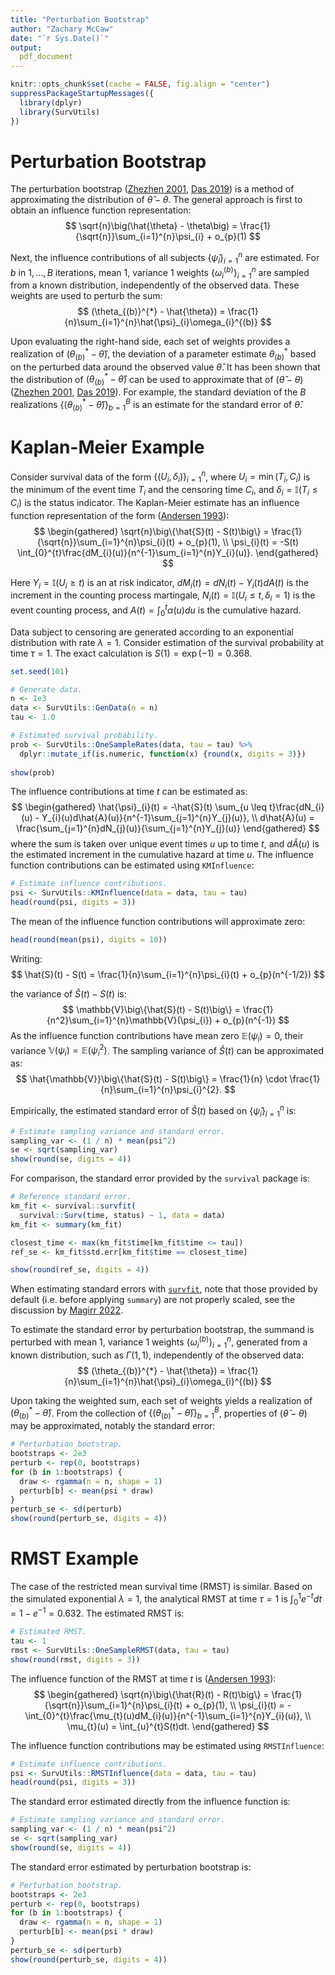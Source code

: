 ```yaml
---
title: "Perturbation Bootstrap"
author: "Zachary McCaw"
date: "`r Sys.Date()`"
output: 
  pdf_document
--- 
```



```r
knitr::opts_chunk$set(cache = FALSE, fig.align = "center")
suppressPackageStartupMessages({
  library(dplyr)
  library(SurvUtils)
})
```



# Perturbation Bootstrap

The perturbation bootstrap ([Zhezhen 2001](https://www.jstor.org/stable/2673486), [Das 2019](https://doi.org/10.3150/17-BEJ1001)) is a method of approximating the distribution of $\hat{\theta} - \theta$. The general approach is first to obtain an influence function representation:
$$
\sqrt{n}\big(\hat{\theta} - \theta\big) = \frac{1}{\sqrt{n}}\sum_{i=1}^{n}\psi_{i} + o_{p}(1)
$$

Next, the influence contributions of all subjects $\{\hat{\psi}_{i}\}_{i=1}^{n}$ are estimated. For $b$ in $1, \dots, B$ iterations, mean 1, variance 1 weights $\{\omega_{i}^{(b)}\}_{i=1}^{n}$ are sampled from a known distribution, independently of the observed data. These weights are used to perturb the sum:
$$
(\theta_{(b)}^{*} - \hat{\theta}) = \frac{1}{n}\sum_{i=1}^{n}\hat{\psi}_{i}\omega_{i}^{(b)}
$$

Upon evaluating the right-hand side, each set of weights provides a realization of $(\theta_{(b)}^{*} - \hat{\theta})$, the deviation of a parameter estimate $\theta_{(b)}^{*}$ based on the perturbed data around the observed value $\hat{\theta}$. It has been shown that the distribution of $(\theta_{(b)}^{*} - \hat{\theta})$ can be used to approximate that of $(\hat{\theta} - \theta)$ ([Zhezhen 2001](https://www.jstor.org/stable/2673486), [Das 2019](https://doi.org/10.3150/17-BEJ1001)). For example, the standard deviation of the $B$ realizations $\{(\theta_{(b)}^{*} - \hat{\theta})\}_{b=1}^{B}$ is an estimate for the standard error of $\hat{\theta}$. 


# Kaplan-Meier Example

Consider survival data of the form $\big\{(U_{i}, \delta_{i})\big\}_{i=1}^{n}$, where $U_{i} = \min(T_{i}, C_{i})$ is the minimum of the event time $T_{i}$ and the censoring time $C_{i}$, and $\delta_{i} = \mathbb{I}(T_{i} \leq C_{i})$ is the status indicator. The Kaplan-Meier estimate has an influence function representation of the form ([Andersen 1993](https://doi.org/10.1007/978-1-4612-4348-9)):
$$
\begin{gathered}
\sqrt{n}\big\{\hat{S}(t) - S(t)\big\} = \frac{1}{\sqrt{n}}\sum_{i=1}^{n}\psi_{i}(t) + o_{p}(1), \\
\psi_{i}(t) = -S(t) \int_{0}^{t}\frac{dM_{i}(u)}{n^{-1}\sum_{i=1}^{n}Y_{i}(u)}.
\end{gathered}
$$

Here $Y_{i} = \mathbb{I}(U_{i} \geq t)$ is an at risk indicator, $dM_{i}(t) = dN_{i}(t) - Y_{i}(t)dA(t)$ is the increment in the counting process martingale, $N_{i}(t) = \mathbb{I}(U_{i} \leq t, \delta_{i} = 1)$ is the event counting process, and $A(t) = \int_{0}^{t}\alpha(u)du$ is the cumulative hazard. 

Data subject to censoring are generated according to an exponential distribution with rate $\lambda = 1$. Consider estimation of the survival probability at time $\tau = 1$. The exact calculation is $S(1) = \exp(-1) = 0.368$. 

```r
set.seed(101)

# Generate data.
n <- 1e3
data <- SurvUtils::GenData(n = n)
tau <- 1.0

# Estimated survival probability.
prob <- SurvUtils::OneSampleRates(data, tau = tau) %>%
  dplyr::mutate_if(is.numeric, function(x) {round(x, digits = 3)})
  
show(prob)
```

The influence contributions at time $t$ can be estimated as:
$$
\begin{gathered}
\hat{\psi}_{i}(t) = -\hat{S}(t) \sum_{u \leq t}\frac{dN_{i}(u) - Y_{i}(u)d\hat{A}(u)}{n^{-1}\sum_{j=1}^{n}Y_{j}(u)}, \\
d\hat{A}(u) = \frac{\sum_{j=1}^{n}dN_{j}(u)}{\sum_{j=1}^{n}Y_{j}(u)}
\end{gathered}
$$
where the sum is taken over unique event times $u$ up to time $t$, and $d\hat{A}(u)$ is the estimated increment in the cumulative hazard at time $u$. The influence function contributions can be estimated using `KMInfluence`:
```r
# Estimate influence contributions.
psi <- SurvUtils::KMInfluence(data = data, tau = tau)
head(round(psi, digits = 3))
```

The mean of the influence function contributions will approximate zero:
```r
head(round(mean(psi), digits = 10))
```

Writing:
$$
\hat{S}(t) - S(t) = \frac{1}{n}\sum_{i=1}^{n}\psi_{i}(t) + o_{p}(n^{-1/2})
$$

the variance of $\hat{S}(t) - S(t)$ is:
$$
\mathbb{V}\big\{\hat{S}(t) - S(t)\big\} = \frac{1}{n^2}\sum_{i=1}^{n}\mathbb{V}(\psi_{i}) + o_{p}(n^{-1})
$$
As the influence function contributions have mean zero $\mathbb{E}(\psi_{i}) = 0$, their variance $\mathbb{V}(\psi_{i}) = \mathbb{E}(\psi_{i}^{2})$. The sampling variance of $\hat{S}(t)$ can be approximated as:
$$
\hat{\mathbb{V}}\big\{\hat{S}(t) - S(t)\big\} = \frac{1}{n} \cdot \frac{1}{n}\sum_{i=1}^{n}\psi_{i}^{2}.
$$

\newpage
Empirically, the estimated standard error of $\hat{S}(t)$ based on $\{\hat{\psi}_{i}\}_{i=1}^{n}$ is:
```r

# Estimate sampling variance and standard error.
sampling_var <- (1 / n) * mean(psi^2) 
se <- sqrt(sampling_var)
show(round(se, digits = 4))
```

For comparison, the standard error provided by the `survival` package is:
```r

# Reference standard error. 
km_fit <- survival::survfit(
  survival::Surv(time, status) ~ 1, data = data)
km_fit <- summary(km_fit)

closest_time <- max(km_fit$time[km_fit$time <= tau])
ref_se <- km_fit$std.err[km_fit$time == closest_time]

show(round(ref_se, digits = 4))
```
When estimating standard errors with [`survfit`](https://cran.r-project.org/web/packages/survival/index.html), note that those provided by default (i.e. before applying `summary`) are not properly scaled, see the discussion by [Magirr 2022](https://dominicmagirr.github.io/post/2022-01-18-be-careful-with-standard-errors-in-survival-survfit/).

To estimate the standard error by perturbation bootstrap, the summand is perturbed with mean 1, variance 1 weights $\{\omega_{i}^{(b)}\}_{i=1}^{n}$, generated from a known distribution, such as $\Gamma(1, 1)$, independently of the observed data:
$$
(\theta_{(b)}^{*} - \hat{\theta}) = \frac{1}{n}\sum_{i=1}^{n}\hat{\psi}_{i}\omega_{i}^{(b)}
$$

Upon taking the weighted sum, each set of weights yields a realization of $(\theta_{(b)}^{*} - \hat{\theta})$. From the collection of $\{(\theta_{(b)}^{*} - \hat{\theta})\}_{b=1}^{B}$, properties of $(\hat{\theta} - \theta)$ may be approximated, notably the standard error:
```r

# Perturbation bootstrap.
bootstraps <- 2e3
perturb <- rep(0, bootstraps)
for (b in 1:bootstraps) {
  draw <- rgamma(n = n, shape = 1)
  perturb[b] <- mean(psi * draw)
}
perturb_se <- sd(perturb)
show(round(perturb_se, digits = 4))
```


# RMST Example

The case of the restricted mean survival time (RMST) is similar. Based on the simulated exponential $\lambda = 1$, the analytical RMST at time $\tau = 1$ is $\int_{0}^{1}e^{-t}dt = 1 - e^{-1} = 0.632$. The estimated RMST is:
```r
# Estimated RMST.
tau <- 1
rmst <- SurvUtils::OneSampleRMST(data, tau = tau)
show(round(rmst, digits = 3))
```

The influence function of the RMST at time $t$ is ([Andersen 1993](https://doi.org/10.1007/978-1-4612-4348-9)):
$$
\begin{gathered}
\sqrt{n}\big\{\hat{R}(t) - R(t)\big\} = \frac{1}{\sqrt{n}}\sum_{i=1}^{n}\psi_{i}(t) + o_{p}(1), \\
\psi_{i}(t) = -\int_{0}^{t}\frac{\mu_{t}(u)dM_{i}(u)}{n^{-1}\sum_{i=1}^{n}Y_{i}(u)}, \\
\mu_{t}(u) = \int_{u}^{t}S(t)dt.
\end{gathered}
$$

The influence function contributions may be estimated using `RMSTInfluence`:
```r
# Estimate influence contributions.
psi <- SurvUtils::RMSTInfluence(data = data, tau = tau)
head(round(psi, digits = 3))
```

The standard error estimated directly from the influence function is:
```r
# Estimate sampling variance and standard error.
sampling_var <- (1 / n) * mean(psi^2) 
se <- sqrt(sampling_var)
show(round(se, digits = 4))
```

The standard error estimated by perturbation bootstrap is:
```r

# Perturbation bootstrap.
bootstraps <- 2e3
perturb <- rep(0, bootstraps)
for (b in 1:bootstraps) {
  draw <- rgamma(n = n, shape = 1)
  perturb[b] <- mean(psi * draw)
}
perturb_se <- sd(perturb)
show(round(perturb_se, digits = 4))
```
